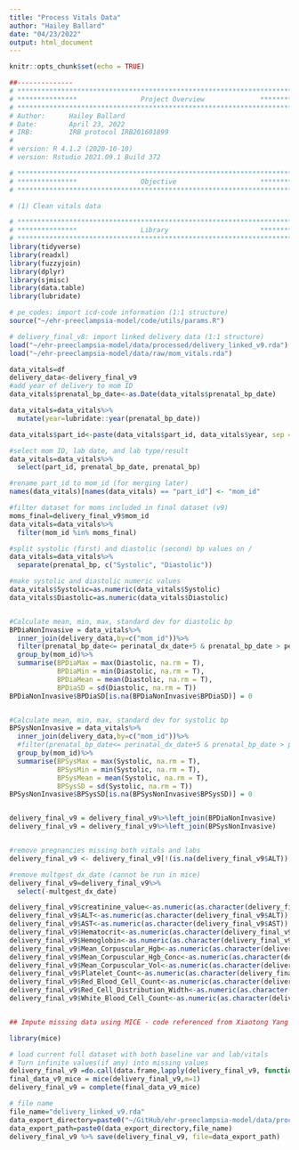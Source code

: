 ```yaml
---
title: "Process Vitals Data"
author: "Hailey Ballard"
date: "04/23/2022"
output: html_document
---
```


```r
knitr::opts_chunk$set(echo = TRUE)
```

```r
##-------------- 
# **************************************************************************** #
# ***************                Project Overview              *************** #
# **************************************************************************** #
# Author:      Hailey Ballard
# Date:        April 23, 2022
# IRB:         IRB protocol IRB201601899  
#
# version: R 4.1.2 (2020-10-10)
# version: Rstudio 2021.09.1 Build 372  

# **************************************************************************** #
# ***************                Objective                     *************** #
# **************************************************************************** #

# (1) Clean vitals data

```


```r
# **************************************************************************** #
# ***************                Library                       *************** #
# **************************************************************************** #
library(tidyverse)
library(readxl)
library(fuzzyjoin)
library(dplyr)
library(sjmisc)
library(data.table)
library(lubridate)
```

```r

# pe_codes: import icd-code information (1:1 structure)
source("~/ehr-preeclampsia-model/code/utils/params.R")

# delivery_final_v8: import linked delivery data (1:1 structure)
load("~/ehr-preeclampsia-model/data/processed/delivery_linked_v9.rda")
load("~/ehr-preeclampsia-model/data/raw/mom_vitals.rda")

```

```r
data_vitals=df
delivery_data<-delivery_final_v9
#add year of delivery to mom ID
data_vitals$prenatal_bp_date<-as.Date(data_vitals$prenatal_bp_date)

data_vitals=data_vitals%>%
  mutate(year=lubridate::year(prenatal_bp_date))

data_vitals$part_id<-paste(data_vitals$part_id, data_vitals$year, sep = "_")

#select mom ID, lab date, and lab type/result
data_vitals=data_vitals%>%
  select(part_id, prenatal_bp_date, prenatal_bp)

#rename part_id to mom_id (for merging later)
names(data_vitals)[names(data_vitals) == "part_id"] <- "mom_id"

#filter dataset for moms included in final dataset (v9)
moms_final=delivery_final_v9$mom_id
data_vitals=data_vitals%>%
  filter(mom_id %in% moms_final)

#split systolic (first) and diastolic (second) bp values on /
data_vitals=data_vitals%>%
  separate(prenatal_bp, c("Systolic", "Diastolic"))

#make systolic and diastolic numeric values
data_vitals$Systolic=as.numeric(data_vitals$Systolic)
data_vitals$Diastolic=as.numeric(data_vitals$Diastolic)


#Calculate mean, min, max, standard dev for diastolic bp
BPDiaNonInvasive = data_vitals%>%
  inner_join(delivery_data,by=c("mom_id"))%>%
  filter(prenatal_bp_date<= perinatal_dx_date+5 & prenatal_bp_date > perinatal_dx_date-5)%>%
  group_by(mom_id)%>%
  summarise(BPDiaMax = max(Diastolic, na.rm = T), 
            BPDiaMin = min(Diastolic, na.rm = T), 
            BPDiaMean = mean(Diastolic, na.rm = T), 
            BPDiaSD = sd(Diastolic, na.rm = T))
BPDiaNonInvasive$BPDiaSD[is.na(BPDiaNonInvasive$BPDiaSD)] = 0


#Calculate mean, min, max, standard dev for systolic bp
BPSysNonInvasive = data_vitals%>%
  inner_join(delivery_data,by=c("mom_id"))%>%
  #filter(prenatal_bp_date<= perinatal_dx_date+5 & prenatal_bp_date > perinatal_dx_date-5)%>%
  group_by(mom_id)%>%
  summarise(BPSysMax = max(Systolic, na.rm = T), 
            BPSysMin = min(Systolic, na.rm = T), 
            BPSysMean = mean(Systolic, na.rm = T), 
            BPSysSD = sd(Systolic, na.rm = T))
BPSysNonInvasive$BPSysSD[is.na(BPSysNonInvasive$BPSysSD)] = 0


delivery_final_v9 = delivery_final_v9%>%left_join(BPDiaNonInvasive)
delivery_final_v9 = delivery_final_v9%>%left_join(BPSysNonInvasive)


#remove pregnancies missing both vitals and labs 
delivery_final_v9 <- delivery_final_v9[!(is.na(delivery_final_v9$ALT)), ]

#remove multgest_dx_date (cannot be run in mice)
delivery_final_v9=delivery_final_v9%>%
  select(-multgest_dx_date)

delivery_final_v9$creatinine_value<-as.numeric(as.character(delivery_final_v9$creatinine_value))
delivery_final_v9$ALT<-as.numeric(as.character(delivery_final_v9$ALT))
delivery_final_v9$AST<-as.numeric(as.character(delivery_final_v9$AST))
delivery_final_v9$Hematocrit<-as.numeric(as.character(delivery_final_v9$Hematocrit))
delivery_final_v9$Hemoglobin<-as.numeric(as.character(delivery_final_v9$Hemoglobin))
delivery_final_v9$Mean_Corpuscular_Hgb<-as.numeric(as.character(delivery_final_v9$Mean_Corpuscular_Hgb))
delivery_final_v9$Mean_Corpuscular_Hgb_Conc<-as.numeric(as.character(delivery_final_v9$Mean_Corpuscular_Hgb_Conc))
delivery_final_v9$Mean_Corpuscular_Vol<-as.numeric(as.character(delivery_final_v9$Mean_Corpuscular_Vol))
delivery_final_v9$Platelet_Count<-as.numeric(as.character(delivery_final_v9$Platelet_Count))
delivery_final_v9$Red_Blood_Cell_Count<-as.numeric(as.character(delivery_final_v9$Red_Blood_Cell_Count))
delivery_final_v9$Red_Cell_Distribution_Width<-as.numeric(as.character(delivery_final_v9$Red_Cell_Distribution_Width))
delivery_final_v9$White_Blood_Cell_Count<-as.numeric(as.character(delivery_final_v9$White_Blood_Cell_Count))



```

```r
## Impute missing data using MICE - code referenced from Xiaotong Yang

library(mice)

# load current full dataset with both baseline var and lab/vitals
# Turn infinite values(if any) into missing values
delivery_final_v9 =do.call(data.frame,lapply(delivery_final_v9, function(x) replace(x, is.infinite(x),NA)))
final_data_v9_mice = mice(delivery_final_v9,m=1)
delivery_final_v9 = complete(final_data_v9_mice)

```

```r
# file name
file_name="delivery_linked_v9.rda"
data_export_directory=paste0("~/GitHub/ehr-preeclampsia-model/data/processed/") 
data_export_path=paste0(data_export_directory,file_name)
delivery_final_v9 %>% save(delivery_final_v9, file=data_export_path)
```
